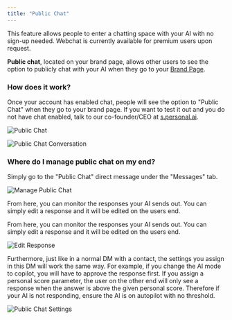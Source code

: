 ```yaml
---
title: "Public Chat"
---
```


This feature allows people to enter a chatting space with your AI with no sign-up needed. Webchat is currently available for premium users upon request.

**Public chat**, located on your brand page, allows other users to see the option to publicly chat with your AI when they go to your [Brand Page](https://app.gitbook.com/o/nbVBaUyixnBYw8JgeVIt/s/dbMN7r709l6jIY1z4OHN/customizing-your-ai/publishing-your-ai#id-3.-brand-page).


### How does it work?

Once your account has enabled chat, people will see the option to "Public Chat" when they go to your brand page. If you want to test it out and you do not have chat enabled, talk to our co-founder/CEO at [s.personal.ai](https://s.personal.ai/messaging/profile).&#x20;

<img
  className="block dark:hidden"
  src="/images/pc-1.png"
  alt="Public Chat"
/>

<img
  className="block dark:hidden"
  src="/images/pc-2.png"
  alt="Public Chat Conversation"
/>


### Where do I manage public chat on my end?

Simply go to the "Public Chat" direct message under the "Messages" tab.&#x20;

<img
  className="block dark:hidden"
  src="/images/pc-3.png"
  alt="Manage Public Chat"
/>

From here, you can monitor the responses your AI sends out. You can simply edit a response and it will be edited on the users end.

From here, you can monitor the responses your AI sends out. You can simply edit a response and it will be edited on the users end.

<img
  className="block dark:hidden"
  src="/images/pc-4.png"
  alt="Edit Response"
/>

Furthermore, just like in a normal DM with a contact, the settings you assign in this DM will work the same way. For example, if you change the AI mode to copilot, you will have to approve the response first. If you assign a personal score parameter, the user on the other end will only see a response when the answer is above the given personal score. Therefore if your AI is not responding, ensure the AI is on autopilot with no threshold.&#x20;

<img
  className="block dark:hidden"
  src="/images/pc-5.png"
  alt="Public Chat Settings"
/>
